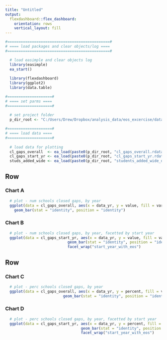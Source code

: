```yaml
---
title: "Untitled"
output: 
  flexdashboard::flex_dashboard:
    orientation: rows
    vertical_layout: fill
---
```


```r

#==============================================#
# ==== load packages and clear objects/log ====
#==============================================#

  # load easimple and clear objects log
  library(easimple)
  ea_start()
  
  library(flexdashboard)
  library(ggplot2)
  library(data.table)

#====================#
# ==== set parms ====
#====================#
  
  # set project folder
  p_dir_root <- "C:/Users/Drew/Dropbox/analysis_data/eos_excercise/data/most_recent/"

#====================#
# ==== load data ====
#====================#
  
  # load data for plotting
  cl_gaps_overall  <- ea_load(paste0(p_dir_root, "cl_gaps_overall.rdata"))
  cl_gaps_start_yr <- ea_load(paste0(p_dir_root, "cl_gaps_start_yr.rdata"))
  studs_added_wide <- ea_load(paste0(p_dir_root, "students_added_wide_data.rdata"))

```

Row
-----------------------------------------------------------------------

### Chart A

```r
  
  # plot - num schools closed gaps, by year
  ggplot(data = cl_gaps_overall, aes(x = data_yr, y = value, fill = variable)) + 
    geom_bar(stat = "identity", position = "identity")

```

### Chart B

```r
  
  # plot - num schools closed gaps, by year, facetted by start year
  ggplot(data = cl_gaps_start_yr, aes(x = data_yr, y = value, fill = variable)) + 
                            geom_bar(stat = "identity", position = "identity") + 
                            facet_wrap("start_year_with_eos")

```

Row
-----------------------------------------------------------------------

### Chart C

```r
  
  # plot - perc schools closed gaps, by year
  ggplot(data = cl_gaps_overall, aes(x = data_yr, y = percent, fill = variable)) + 
                          geom_bar(stat = "identity", position = "identity")

```

### Chart D

```r

  # plot - perc schools closed gaps, by year, facetted by start year
  ggplot(data = cl_gaps_start_yr, aes(x = data_yr, y = percent, fill = variable)) + 
                                  geom_bar(stat = "identity", position = "identity") +
                                  facet_wrap("start_year_with_eos")

```

